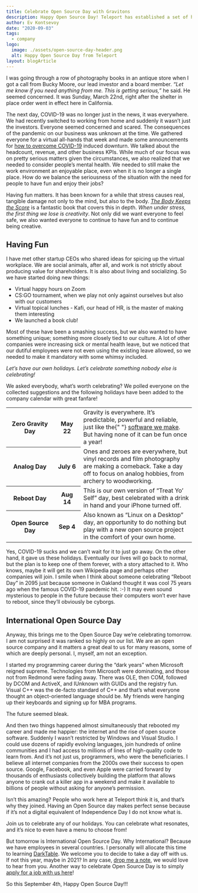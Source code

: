 ```yaml
---
title: Celebrate Open Source Day with Gravitons
description: Happy Open Source Day! Teleport has established a set of holidays for better employee mental health, one of which we are celebrating tomorrow.
author: Ev Kontsevoy
date: "2020-09-03"
tags:
  - company
logo:
  image: ./assets/open-source-day-header.png
  alt: Happy Open Source Day from Teleport
layout: blogArticle
---
```



I was going through a row of photography books in an antique store when I got a call from Bucky Moore, our lead investor and a board member. _“Let me know if you need anything from me. This is getting serious,”_ he said. He seemed concerned. It was Sunday, March 22nd, right after the shelter in place order went in effect here in California.

The next day, COVID-19 was no longer just in the news, it was everywhere. We had recently switched to working from home and suddenly it wasn’t just the investors. Everyone seemed concerned and scared. The consequences of the pandemic on our business was unknown at the time. We gathered everyone for a virtual all-hands that week and made some announcements for [how to overcome COVID-19](/blog/surviving-the-upside-down/) induced downturn. We talked about the headcount, revenue, and other business KPIs. While much of our focus was on pretty serious matters given the circumstances, we also realized that we needed to consider people’s mental health. We needed to still make the work environment an enjoyable place, even when it is no longer a single place. How do we balance the seriousness of the situation with the need for people to have fun and enjoy their jobs?

Having fun matters. It has been known for a while that stress causes real, tangible damage not only to the mind, but also to the body. _[The Body Keeps the Score](https://www.penguinrandomhouse.com/books/313183/the-body-keeps-the-score-by-bessel-van-der-kolk-md/)_ is a fantastic book that covers this in depth. _When under stress, the first thing we lose is creativity_. Not only did we want everyone to feel safe, we also wanted everyone to continue to have fun and to continue being creative.

## Having Fun

I have met other startup CEOs who shared ideas for spicing up the virtual workplace. We are social animals, after all, and work is not strictly about producing value for shareholders. It is also about living and socializing. So we have started doing new things:

- Virtual happy hours on Zoom
- CS:GO tournament, when we play not only against ourselves but also with our customers
- Virtual topical lunches - Kafi, our head of HR, is the master of making them interesting
- We launched a book club!

Most of these have been a smashing success, but we also wanted to have something unique; something more closely tied to our culture. A lot of other companies were increasing sick or mental health leave, but we noticed that our dutiful employees were not even using the existing leave allowed, so we needed to make it mandatory with some whimsy included.

_Let’s have our own holidays. Let’s celebrate something nobody else is celebrating!_

We asked everybody, what’s worth celebrating? We polled everyone on the collected suggestions and the following holidays have been added to the company calendar with great fanfare!

<div style={{display: "block", margin: "40px 0", overflow: "scroll", boxShadow: "0 8px 32px rgb(0 0 0 / 24%)"}}>
  <table style={{textAlign: "left", minWidth: "400px", wordBreak: "break-word", fontSize: "15px", lineHeight: "24px", width: "100%", borderBottom: "1px solid #f0f2f4", marginTop: "0px"}}>
    <tbody>
      <tr>
        <th width="120" style={{padding: "16px"}}>Zero Gravity Day </th>
        <th width="60" style={{padding: "16px"}}>May 22</th>
        <td width="60%" style={{padding: "16px"}}>
          Gravity is everywhere. It’s predictable, powerful and reliable, just
          like the{" "}
          <a href="https://github.com/gravitational/gravity">software we make</a>.
          But having none of it can be fun once a year!
        </td>
      </tr>
      <tr>
        <th width="120" style={{padding: "16px"}}>Analog Day</th>
        <th width="60" style={{padding: "16px"}}>July 6</th>
        <td width="60%" style={{padding: "16px"}}>
          Ones and zeroes are everywhere, but vinyl records and film photography
          are making a comeback. Take a day off to focus on analog hobbies, from
          archery to woodworking.
        </td>
      </tr>
      <tr>
        <th width="120" style={{padding: "16px"}}>Reboot Day</th>
        <th width="60" style={{padding: "16px"}}>Aug 14</th>
        <td width="60%" style={{padding: "16px"}}>
          This is our own version of “Treat Yo’ Self” day, best celebrated with a
          drink in hand and your iPhone turned off.
        </td>
      </tr>
      <tr>
        <th width="120" style={{padding: "16px"}}>Open Source Day</th>
        <th width="60" style={{padding: "16px"}}>Sep 4</th>
        <td width="60%" style={{padding: "16px"}}>
          Also known as “Linux on a Desktop” day, an opportunity to do nothing but
          play with a new open source project in the comfort of your own home.
        </td>
      </tr>
    </tbody>
  </table>
</div>

Yes, COVID-19 sucks and we can’t wait for it to just go away. On the other hand, it gave us these holidays. Eventually our lives will go back to normal, but the plan is to keep one of them forever, with a story attached to it. Who knows, maybe it will get its own Wikipedia page and perhaps other companies will join. I smile when I think about someone celebrating “Reboot Day” in 2095 just because someone in Oakland thought it was cool 75 years ago when the famous COVID-19 pandemic hit. :-) It may even sound mysterious to people in the future because their computers won’t ever have to reboot, since they’ll obviously be cyborgs.

<EmailSubscribeViolet />

## International Open Source Day

Anyway, this brings me to the Open Source Day we’re celebrating tomorrow. I am not surprised it was ranked so highly on our list. We are an open source company and it matters a great deal to us for many reasons, some of which are deeply personal. I, myself, am not an exception.

I started my programming career during the “dark years” when Microsoft reigned supreme. Technologies from Microsoft were dominating, and those not from Redmond were fading away. There was OLE, then COM, followed by DCOM and ActiveX, and IUnknown with GUIDs and the registry fun. Visual C++ was the de-facto standard of C++ and that’s what everyone thought an object-oriented language should be. My friends were hanging up their keyboards and signing up for MBA programs.

The future seemed bleak.

And then two things happened almost simultaneously that rebooted my career and made me happier: the internet and the rise of open source software. Suddenly I wasn’t restricted by Windows and Visual Studio. I could use dozens of rapidly evolving languages, join hundreds of online communities and I had access to millions of lines of high-quality code to learn from. And it’s not just us, programmers, who were the beneficiaries. I believe all internet companies from the 2000s owe their success to open source. Google, Facebook, and even Apple were carried forward by thousands of enthusiasts collectively building the platform that allows anyone to crank out a killer app in a weekend and make it available to billions of people without asking for anyone’s permission.

Isn’t this amazing? People who work here at Teleport think it is, and that’s why they joined. Having an Open Source day makes perfect sense because if it’s not a digital equivalent of Independence Day I do not know what is.

Join us to celebrate any of our holidays. You can celebrate what resonates, and it’s nice to even have a menu to choose from!

But tomorrow is International Open Source Day. Why International? Because we have employees in several countries. I personally will allocate this time to learning [DarkTable](https://www.darktable.org/). We welcome you to decide to take a day off with us. If not this year, maybe in 2021? In any case, [drop me a note](mailto:ev@goteleport.com), we would love to hear from you. Another way to celebrate Open Source Day is to simply [apply for a job with us here](https://jobs.lever.co/teleport)!

So this September 4th, Happy Open Source Day!!!
